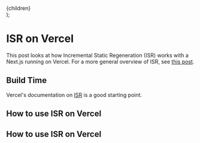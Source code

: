 
  <div className="text-center mx-auto text-gray-500 max-w-2xl [&>p]:text-xs [&>p]:!text-xs [&>p]:!m-0 [&>p]:!leading-normal">
    {children}
  </div>
);

<TOC/>


# ISR on Vercel

This post looks at how Incremental Static Regeneration (ISR) works with a Next.js running on Vercel. For a more general overview of ISR, see [this post](/nextjs-isr).


## Build Time

Vercel's documentation on [ISR](https://vercel.com/docs/concepts/functions/incremental-static-regeneration) is a good starting point.


## How to use ISR on Vercel


## How to use ISR on Vercel